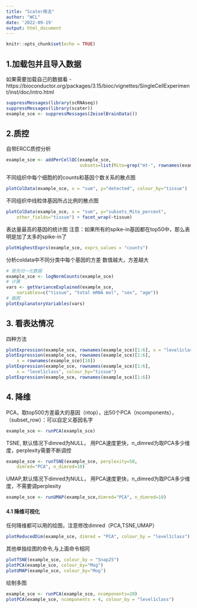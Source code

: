```yaml
---
title: "Scater用法"
author: "WCL"
date: '2022-09-19'
output: html_document
---
```


```r
knitr::opts_chunk$set(echo = TRUE)
```

## 1.加载包并且导入数据
如果需要加载自己的数据看
- https://bioconductor.org/packages/3.15/bioc/vignettes/SingleCellExperiment/inst/doc/intro.html
```r
suppressMessages(library(scRNAseq))
suppressMessages(library(scater))
example_sce <- suppressMessages(ZeiselBrainData())
```

## 2.质控
自带ERCC质控分析
```r
example_sce <- addPerCellQC(example_sce, 
                            subsets=list(Mito=grep("mt-", rownames(example_sce))))
```
不同组织中每个细胞的的counts和基因个数关系的散点图
```r
plotColData(example_sce, x = "sum", y="detected", colour_by="tissue") 
```
不同组织中线粒体基因所占比例的散点图
```r
plotColData(example_sce, x = "sum", y="subsets_Mito_percent", 
    other_fields="tissue") + facet_wrap(~tissue)
```
表达量最高的基因的统计图
注意：如果所有的spike-in基因都在top50中，那么表明是加了太多的spike-in了
```r
plotHighestExprs(example_sce, exprs_values = "counts")
```
分析coldata中不同分类中每个基因的方差
数值越大，方差越大
```r
# 首先归一化数据
example_sce <- logNormCounts(example_sce)
# 计算
vars <- getVarianceExplained(example_sce,
    variables=c("tissue", "total mRNA mol", "sex", "age"))
# 画图
plotExplanatoryVariables(vars)
```
## 3. 看表达情况
四种方法
```r
plotExpression(example_sce, rownames(example_sce)[1:6], x = "level1class")
plotExpression(example_sce, rownames(example_sce)[1:6],
    x = rownames(example_sce)[10])
plotExpression(example_sce, rownames(example_sce)[1:6],
    x = "level1class", colour_by="tissue")
plotExpression(example_sce, rownames(example_sce)[1:6])

```
## 4. 降维
PCA，取top500方差最大的基因（ntop），出50个PCA（ncomponents），（subset_row）：可以自定义基因名字
```r
example_sce <- runPCA(example_sce)
```
TSNE, 默认情况下dimred为NULL， 用PCA速度更快，n_dimred为取PCA多少维度，perplexity需要不断调控
```r
example_sce <- runTSNE(example_sce, perplexity=50, 
    dimred="PCA", n_dimred=10)
```
UMAP,默认情况下dimred为NULL， 用PCA速度更快，n_dimred为取PCA多少维度，不需要调perplexity
```r
example_sce <- runUMAP(example_sce,dimred="PCA", n_dimred=10)
```
#### 4.1 降维可视化
任何降维都可以用的绘图，注意修改dimred（PCA,TSNE,UMAP）
```r
plotReducedDim(example_sce, dimred = "PCA", colour_by = "level1class")
```
其他单独绘图的命令,与上面命令相同
```r
plotTSNE(example_sce, colour_by = "Snap25")
plotPCA(example_sce, colour_by="Mog")
plotUMAP(example_sce, colour_by="Mog")
```
绘制多图
```r
example_sce <- runPCA(example_sce, ncomponents=20)
plotPCA(example_sce, ncomponents = 4, colour_by = "level1class")
```













